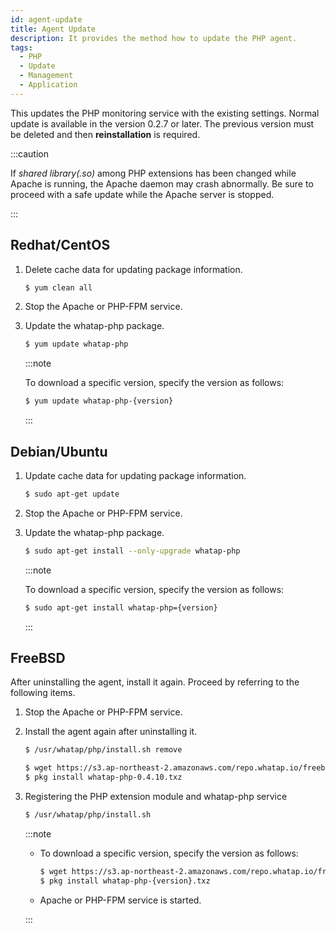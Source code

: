 ```yaml
---
id: agent-update
title: Agent Update
description: It provides the method how to update the PHP agent.
tags:
  - PHP
  - Update
  - Management
  - Application
---
```


This updates the PHP monitoring service with the existing settings. Normal update is available in the version 0.2.7 or later. The previous version must be deleted and then **reinstallation** is required.

:::caution

If _shared library(.so)_ among PHP extensions has been changed while Apache is running, the Apache daemon may crash abnormally. Be sure to proceed with a safe update while the Apache server is stopped.

:::

## Redhat/CentOS

1.  Delete cache data for updating package information.

    ```bash
    $ yum clean all
    ```

2.  Stop the Apache or PHP-FPM service.

3.  Update the whatap-php package.

    ```bash
    $ yum update whatap-php
    ```

    :::note

    To download a specific version, specify the version as follows:

    ```bash
    $ yum update whatap-php-{version}
    ```

    :::

## Debian/Ubuntu

1.  Update cache data for updating package information.

    ```bash
    $ sudo apt-get update
    ```

2.  Stop the Apache or PHP-FPM service.

3.  Update the whatap-php package.

    ```bash
    $ sudo apt-get install --only-upgrade whatap-php
    ```

    :::note

    To download a specific version, specify the version as follows:

    ```bash
    $ sudo apt-get install whatap-php={version}
    ```

    :::

## FreeBSD

After uninstalling the agent, install it again. Proceed by referring to the following items.

1.  Stop the Apache or PHP-FPM service.

2.  Install the agent again after uninstalling it.

    ```bash
    $ /usr/whatap/php/install.sh remove

    $ wget https://s3.ap-northeast-2.amazonaws.com/repo.whatap.io/freebsd/10/whatap-php-0.4.10.txz
    $ pkg install whatap-php-0.4.10.txz
    ```

3.  Registering the PHP extension module and whatap-php service

    ```bash
    $ /usr/whatap/php/install.sh
    ```

    :::note

    -   To download a specific version, specify the version as follows:

        ```bash
        $ wget https://s3.ap-northeast-2.amazonaws.com/repo.whatap.io/freebsd/10/whatap-php-{version}.txz
        $ pkg install whatap-php-{version}.txz
        ```

    -   Apache or PHP-FPM service is started.

    :::
